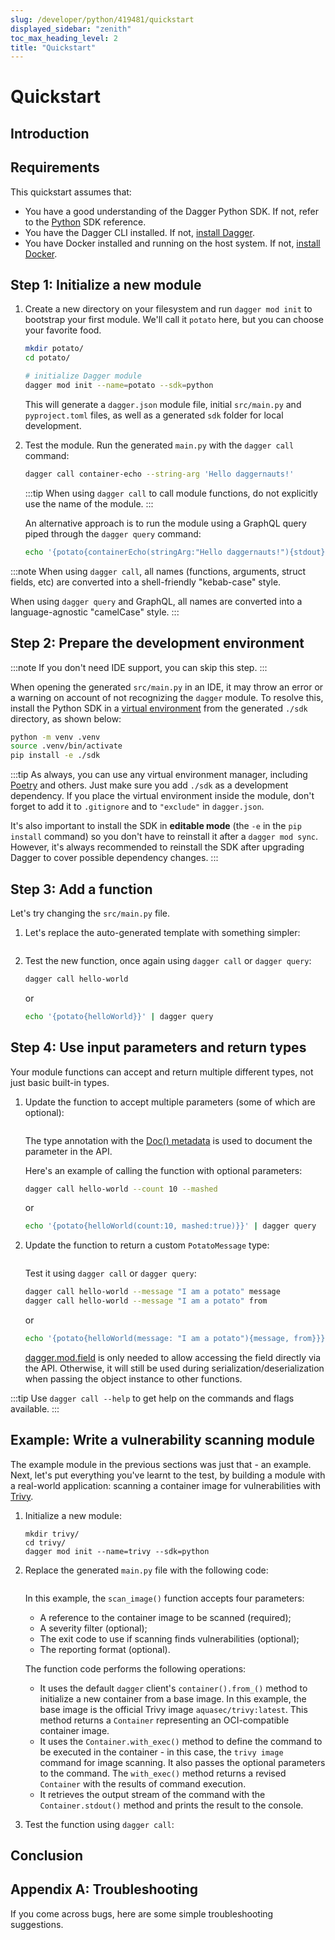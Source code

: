 ```yaml
---
slug: /developer/python/419481/quickstart
displayed_sidebar: "zenith"
toc_max_heading_level: 2
title: "Quickstart"
---
```



# Quickstart

<PartialExperimentalDocs />

## Introduction

<PartialDeveloperQuickstartIntroduction />

## Requirements

This quickstart assumes that:

- You have a good understanding of the Dagger Python SDK. If not, refer to the [Python](https://dagger-io.readthedocs.org/) SDK reference.
- You have the Dagger CLI installed. If not, [install Dagger](../../user/329058-install.mdx).
- You have Docker installed and running on the host system. If not, [install Docker](https://docs.docker.com/engine/install/).

## Step 1: Initialize a new module

1. Create a new directory on your filesystem and run `dagger mod init` to bootstrap your first module. We'll call it `potato` here, but you can choose your favorite food.

    ```sh
    mkdir potato/
    cd potato/

    # initialize Dagger module
    dagger mod init --name=potato --sdk=python
    ```

    This will generate a `dagger.json` module file, initial `src/main.py` and `pyproject.toml` files, as well as a generated `sdk` folder for local development.

1. Test the module. Run the generated `main.py` with the `dagger call` command:

    ```sh
    dagger call container-echo --string-arg 'Hello daggernauts!'
    ```

    :::tip
    When using `dagger call` to call module functions, do not explicitly use the name of the module.
    :::

    An alternative approach is to run the module using a GraphQL query piped through the `dagger query` command:

    ```sh
    echo '{potato{containerEcho(stringArg:"Hello daggernauts!"){stdout}}}' | dagger query
    ```

:::note
When using `dagger call`, all names (functions, arguments, struct fields, etc) are converted into a shell-friendly "kebab-case" style.

When using `dagger query` and GraphQL, all names are converted into a language-agnostic "camelCase" style.
:::

## Step 2: Prepare the development environment

:::note
If you don't need IDE support, you can skip this step.
:::

When opening the generated `src/main.py` in an IDE, it may throw an error or a warning on account of not recognizing the `dagger` module. To resolve this, install the Python SDK in a [virtual environment](https://packaging.python.org/en/latest/tutorials/installing-packages/#creating-virtual-environments) from the generated `./sdk` directory, as shown below:

```sh
python -m venv .venv
source .venv/bin/activate
pip install -e ./sdk
```

:::tip
As always, you can use any virtual environment manager, including [Poetry](https://python-poetry.org) and others. Just make sure you add `./sdk` as a development dependency. If you place the virtual environment inside the module, don't forget to add it to `.gitignore` and to `"exclude"` in `dagger.json`.

It's also important to install the SDK in **editable mode** (the `-e` in the `pip install` command) so you don't have to reinstall it after a `dagger mod sync`. However, it's always recommended to reinstall the SDK after upgrading Dagger to cover possible dependency changes.
:::

## Step 3: Add a function

Let's try changing the `src/main.py` file.

1. Let's replace the auto-generated template with something simpler:

    ```python file=./snippets/quickstart/step2/main.py
    ```

1. Test the new function, once again using `dagger call` or `dagger query`:

    ```sh
    dagger call hello-world
    ```

    or

    ```sh
    echo '{potato{helloWorld}}' | dagger query
    ```

## Step 4: Use input parameters and return types

Your module functions can accept and return multiple different types, not just basic built-in types.

1. Update the function to accept multiple parameters (some of which are optional):

    ```python file=./snippets/quickstart/step3a/main.py
    ```

    The type annotation with the [Doc() metadata](https://peps.python.org/pep-0727/#specification) is used to document the parameter in the API.

    Here's an example of calling the function with optional parameters:

    ```sh
    dagger call hello-world --count 10 --mashed
    ```

    or

    ```sh
    echo '{potato{helloWorld(count:10, mashed:true)}}' | dagger query
    ```

1. Update the function to return a custom `PotatoMessage` type:

    ```python file=./snippets/quickstart/step3b/main.py
    ```

    Test it using `dagger call` or `dagger query`:

    ```sh
    dagger call hello-world --message "I am a potato" message
    dagger call hello-world --message "I am a potato" from
    ```

    or

    ```sh
    echo '{potato{helloWorld(message: "I am a potato"){message, from}}}' | dagger query
    ```

    [dagger.mod.field](https://dagger-io.readthedocs.io/en/latest/module.html#dagger.mod.field)
    is only needed to allow accessing the field directly via the API. Otherwise,
    it will still be used during serialization/deserialization when passing the
    object instance to other functions.

:::tip
Use `dagger call --help` to get help on the commands and flags available.
:::

## Example: Write a vulnerability scanning module

The example module in the previous sections was just that - an example. Next, let's put everything you've learnt to the test, by building a module with a real-world application: scanning a container image for vulnerabilities with [Trivy](https://trivy.dev/).

1. Initialize a new module:

    ```shell
    mkdir trivy/
    cd trivy/
    dagger mod init --name=trivy --sdk=python
    ```

1. Replace the generated `main.py` file with the following code:

    ```python file=./snippets/quickstart/trivy/main.py
    ```

    In this example, the `scan_image()` function accepts four parameters:
      - A reference to the container image to be scanned (required);
      - A severity filter (optional);
      - The exit code to use if scanning finds vulnerabilities (optional);
      - The reporting format (optional).

    The function code performs the following operations:
      - It uses the default `dagger` client's `container().from_()` method to initialize a new container from a base image. In this example, the base image is the official Trivy image `aquasec/trivy:latest`. This method returns a `Container` representing an OCI-compatible container image.
      - It uses the `Container.with_exec()` method to define the command to be executed in the container - in this case, the `trivy image` command for image scanning. It also passes the optional parameters to the command. The `with_exec()` method returns a revised `Container` with the results of command execution.
      - It retrieves the output stream of the command with the `Container.stdout()` method and prints the result to the console.

1. Test the function using `dagger call`:

    <PartialDeveloperQuickstartTrivyTest />

## Conclusion

<PartialDeveloperQuickstartConclusion />

## Appendix A: Troubleshooting

If you come across bugs, here are some simple troubleshooting suggestions.

<PartialDeveloperTroubleshooting />
